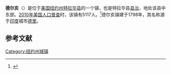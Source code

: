 {{Infobox settlement
|official_name            = 德尔亥
|settlement_type          = 镇
|image_skyline            = First Presbyterian Church Delhi NY Apr 09.jpg
|imagesize                = 
|image_caption            =
|image_flag               = 
|image_seal               =
|image_map                = 
|mapsize                  = 
|map_caption              = 
|image_map1               = 
|mapsize1                 = 
|map_caption1             = 
|pushpin_map              = USA New York<!--required to use image on next line-->
|pushpin_image            = New York Locator Map with US.PNG
|pushpin_label            = 德尔亥
|pushpin_label_position   = 
|pushpin_map_caption      =
|pushpin_mapsize          =
|latd  = 42 |latm  = 16 |lats  = 27 |latNS  = N
|longd = 74 |longm = 55 |longs = 31 |longEW = W
|coordinates_region     = US-NY
|coordinates_display    = inline,title
|subdivision_type         = [[国家|国家]]
|subdivision_name         = [[美国|美国]]
|subdivision_type1        = [[美国行政区划|州]]
|subdivision_name1        = [[纽约州|纽约州]]
|subdivision_type2        = [[纽约州行政区划|县]]
|subdivision_name2        = [[特拉华县_(纽约州)|特拉华县]]
|government_footnotes     = 
|government_type          = 
|established_title        = 
|established_date         =
|unit_pref                = Imperial
|area_footnotes           = 
|area_magnitude           = 
|area_total_km2           = 167.3
|area_land_km2            = 166.3
|area_water_km2           = 1.0
|area_total_sq_mi         = 
|area_land_sq_mi          = 
|area_water_sq_mi         =
|population_as_of         = [[2010年美国人口普查|2010]]
|population_footnotes     =
|population_total         = 5117
|population_density_km2   = 30.8
|population_density_sq_mi = 
|timezone                 = [[美国东部时间|EST]]
|utc_offset               = -5
|timezone_DST             = EDT
|utc_offset_DST           = -4
|postal_code_type         = [[美国邮政编码|邮政编码]]
|postal_code              = 13753
|area_code                = [[美国电话区号607|607]]
|website                  = {{URL|www.townofdelhiny.com}}
}}
'''德尔亥'''（{{lang-en|Delhi}}）是位于[[美国|美国]][[纽约州|纽约州]][[特拉华县_(纽约州)|特拉华县]]的一个镇，也是特拉华县[[县治|县治]]，地处该县中东部。[[2010年美国人口普查|2010年美国人口普查]]时，该镇有5117人。<ref name>{{cite web|url=http://factfinder2.census.gov|publisher=[[United_States_Census_Bureau|United States Census Bureau]]|title=American FactFinder|accessdate=2020-10-10|archive-date=2013-09-11|archive-url=https://web.archive.org/web/20130911234518/http://factfinder2.census.gov/|dead-url=no}}</ref>德尔亥镇建于1798年，其名称源于[[印度|印度]]城市[[德里|德里]]。

== 参考文献 ==
{{reflist}}

{{NY-stub}}
[[Category:纽约州城镇|Category:纽约州城镇]]
